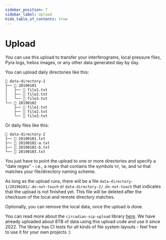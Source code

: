 ```yaml
---
sidebar_position: 7
sidebar_label: Upload
hide_table_of_contents: true
---
```


# Upload

You can use this upload to transfer your interferograms, local pressure files, Pyra logs, helios images, or any other data generated day by day.

You can upload daily directories like this:

```
📁 data-directory-1
├── 📁 20190101
│   ├── 📄 file1.txt
│   ├── 📄 file2.txt
│   └── 📄 file3.txt
└── 📁 20190102
    ├── 📄 file1.txt
    ├── 📄 file2.txt
    └── 📄 file3.txt
```

Or daily files like this:

```
📁 data-directory-2
├── 📄 20190101.txt
├── 📄 20190102-a.txt
├── 📄 20190102-b.txt
└── 📄 20190103.txt
```

You just have to point the upload to one or more directories and specify a "date regex" - i.e., a regex that contains the symbols `%Y`, `%m`, and `%d` that matches your file/directory naming scheme.

As long as the upload runs, there will be a file `data-directory-1/20190101/.do-not-touch` or `data-directory-2/.do-not-touch` that indicates that the upload is not finished yet. This file will be deleted after the checksum of the local and remote directory matches.

Optionally, you can remove the local data, once the upload is done.

You can read more about the `circadian-scp-upload` library [here](https://github.com/dostuffthatmatters/circadian-scp-upload). We have already uploaded about 8TB of data using this upload code and use it since 2022. The library has CI tests for all kinds of file system layouts - feel free to use it for your own projects :)
